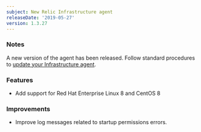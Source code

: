 ```yaml
---
subject: New Relic Infrastructure agent
releaseDate: '2019-05-27'
version: 1.3.27
---
```


### Notes

A new version of the agent has been released. Follow standard procedures to [update your Infrastructure agent](/docs/infrastructure/new-relic-infrastructure/installation/update-infrastructure-agent).

### Features

* Add support for Red Hat Enterprise Linux 8 and CentOS 8

### Improvements

* Improve log messages related to startup permissions errors.
